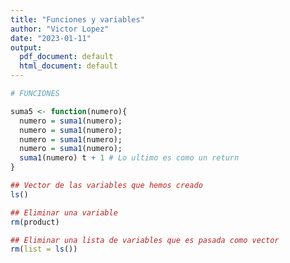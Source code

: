 ```yaml
---
title: "Funciones y variables"
author: "Victor Lopez"
date: "2023-01-11"
output:
  pdf_document: default
  html_document: default
---
```


```r
# FUNCIONES

suma5 <- function(numero){
  numero = suma1(numero);
  numero = suma1(numero);
  numero = suma1(numero);
  numero = suma1(numero);
  suma1(numero) t + 1 # Lo ultimo es como un return
}

## Vector de las variables que hemos creado
ls() 

## Eliminar una variable
rm(product) 

## Eliminar una lista de variables que es pasada como vector
rm(list = ls()) 
```

